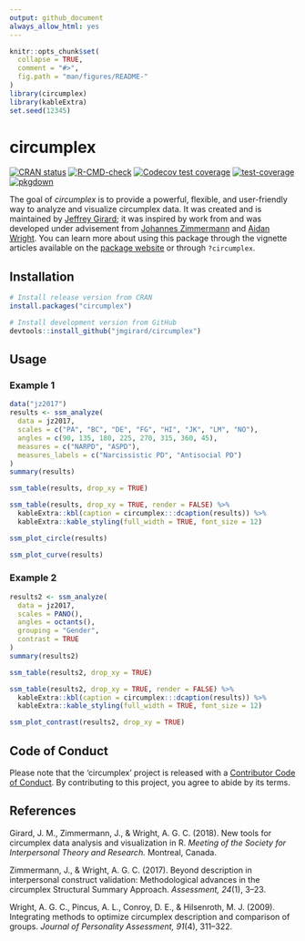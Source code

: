 ---
output: github_document
always_allow_html: yes
---

<!-- README.md is generated from README.Rmd. Please edit that file -->

```{r, echo = FALSE}
knitr::opts_chunk$set(
  collapse = TRUE,
  comment = "#>",
  fig.path = "man/figures/README-"
)
library(circumplex)
library(kableExtra)
set.seed(12345)
```

# circumplex <img src="man/figures/logo.png" align="right" alt="" />

<!-- badges: start -->
[![CRAN status](https://www.r-pkg.org/badges/version/circumplex)](https://CRAN.R-project.org/package=circumplex)
[![R-CMD-check](https://github.com/jmgirard/circumplex/actions/workflows/R-CMD-check.yaml/badge.svg)](https://github.com/jmgirard/circumplex/actions/workflows/R-CMD-check.yaml)
[![Codecov test coverage](https://codecov.io/gh/jmgirard/circumplex/graph/badge.svg)](https://app.codecov.io/gh/jmgirard/circumplex)
[![test-coverage](https://github.com/jmgirard/circumplex/actions/workflows/test-coverage.yaml/badge.svg)](https://github.com/jmgirard/circumplex/actions/workflows/test-coverage.yaml)
[![pkgdown](https://github.com/jmgirard/circumplex/actions/workflows/pkgdown.yaml/badge.svg)](https://github.com/jmgirard/circumplex/actions/workflows/pkgdown.yaml)

<!-- badges: end -->

The goal of *circumplex* is to provide a powerful, flexible, and user-friendly way to analyze and visualize circumplex data. It was created and is maintained by [Jeffrey Girard](https://affcom.ku.edu/girard); it was inspired by work from and was developed under advisement from [Johannes Zimmermann](https://www.uni-kassel.de/fb01/institute/institut-fuer-psychologie/fachgebiete/differentielle-psychologie/prof-dr-johannes-zimmermann) and [Aidan Wright](https://sites.lsa.umich.edu/aidangcw-lab/). You can learn more about using this package through the vignette articles available on the [package website](https://circumplex.jmgirard.com/) or through `?circumplex`.

## Installation

``` r
# Install release version from CRAN
install.packages("circumplex")

# Install development version from GitHub
devtools::install_github("jmgirard/circumplex")
```

## Usage

### Example 1

```{r analysis1}
data("jz2017")
results <- ssm_analyze(
  data = jz2017, 
  scales = c("PA", "BC", "DE", "FG", "HI", "JK", "LM", "NO"), 
  angles = c(90, 135, 180, 225, 270, 315, 360, 45), 
  measures = c("NARPD", "ASPD"),
  measures_labels = c("Narcissistic PD", "Antisocial PD")
)
summary(results)
```

``` r
ssm_table(results, drop_xy = TRUE)
```

```{r table1, echo = FALSE, results = "asis"}
ssm_table(results, drop_xy = TRUE, render = FALSE) %>%
  kableExtra::kbl(caption = circumplex:::dcaption(results)) %>% 
  kableExtra::kable_styling(full_width = TRUE, font_size = 12)
```

```{r plot}
ssm_plot_circle(results)
```

```{r plot2}
ssm_plot_curve(results)
```

### Example 2

```{r analysis2}
results2 <- ssm_analyze(
  data = jz2017, 
  scales = PANO(), 
  angles = octants(), 
  grouping = "Gender",
  contrast = TRUE
)
summary(results2)
```

``` r
ssm_table(results2, drop_xy = TRUE)
```

```{r table2, echo = FALSE, results = "asis"}
ssm_table(results2, drop_xy = TRUE, render = FALSE) %>%
  kableExtra::kbl(caption = circumplex:::dcaption(results)) %>% 
  kableExtra::kable_styling(full_width = TRUE, font_size = 12)
```

```{r plot3}
ssm_plot_contrast(results2, drop_xy = TRUE)
```

## Code of Conduct
Please note that the 'circumplex' project is released with a
[Contributor Code of Conduct](https://circumplex.jmgirard.com/CODE_OF_CONDUCT.html).
By contributing to this project, you agree to abide by its terms.

## References

Girard, J. M., Zimmermann, J., & Wright, A. G. C. (2018). New tools for circumplex data analysis and visualization in R. _Meeting of the Society for Interpersonal Theory and Research._ Montreal, Canada.

Zimmermann, J., & Wright, A. G. C. (2017). Beyond description in interpersonal construct validation: Methodological advances in the circumplex Structural Summary Approach. _Assessment, 24_(1), 3–23.

Wright, A. G. C., Pincus, A. L., Conroy, D. E., & Hilsenroth, M. J. (2009). Integrating methods to optimize circumplex description and comparison of groups. _Journal of Personality Assessment, 91_(4), 311–322.
